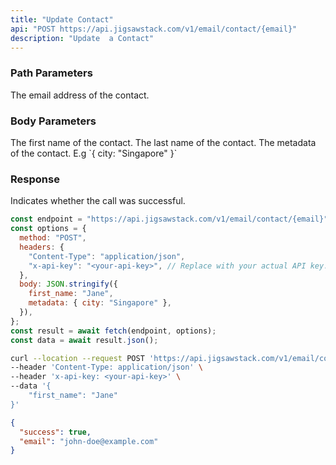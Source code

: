 ```yaml
---
title: "Update Contact"
api: "POST https://api.jigsawstack.com/v1/email/contact/{email}"
description: "Update  a Contact"
---
```


### Path Parameters

<ParamField path="email" type="string" required>
  The email address of the contact.
</ParamField>

### Body Parameters

<ParamField body="first_name" type="string">
  The first name of the contact.
</ParamField>

<ParamField body="last_name" type="string">
  The last name of the contact.
</ParamField>

<ParamField body="metadata" type="object">
  The metadata of the contact. E.g `{ city: "Singapore" }`
</ParamField>

<Snippet file="header.mdx" />

### Response

<ResponseField name="success" type="boolean">
  Indicates whether the call was successful.
</ResponseField>

<RequestExample>

```javascript Node.js
const endpoint = "https://api.jigsawstack.com/v1/email/contact/{email}";
const options = {
  method: "POST",
  headers: {
    "Content-Type": "application/json",
    "x-api-key": "<your-api-key>", // Replace with your actual API key.
  },
  body: JSON.stringify({
    first_name: "Jane",
    metadata: { city: "Singapore" },
  }),
};
const result = await fetch(endpoint, options);
const data = await result.json();
```

```bash cURL
curl --location --request POST 'https://api.jigsawstack.com/v1/email/contact/{email}' \
--header 'Content-Type: application/json' \
--header 'x-api-key: <your-api-key>' \
--data '{
    "first_name": "Jane"
}'
```

</RequestExample>

<ResponseExample>

```json Response
{
  "success": true,
  "email": "john-doe@example.com"
}
```

</ResponseExample>
